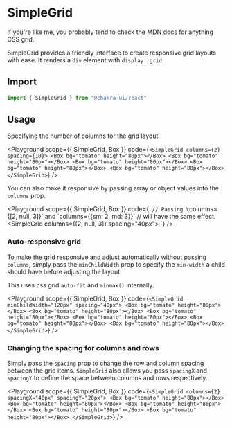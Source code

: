 

#  SimpleGrid

If you're like me, you probably tend to check the
[MDN docs](https://developer.mozilla.org/en-US/docs/Web/CSS/CSS_Grid_Layout) for
anything CSS grid.





SimpleGrid provides a friendly interface to create responsive grid layouts with
ease. It renders a `div` element with `display: grid`.

## Import

```js
import { SimpleGrid } from "@chakra-ui/react"
```

## Usage

Specifying the number of columns for the grid layout.

<Playground
scope={{ SimpleGrid, Box }}
code={`
<SimpleGrid columns={2} spacing={10}>
  <Box bg="tomato" height="80px"></Box>
  <Box bg="tomato" height="80px"></Box>
  <Box bg="tomato" height="80px"></Box>
  <Box bg="tomato" height="80px"></Box>
  <Box bg="tomato" height="80px"></Box>
</SimpleGrid>
`}
/>

You can also make it responsive by passing array or object values into the
`columns` prop.

<Playground
scope={{ SimpleGrid, Box }}
code={`
// Passing \`columns={[2, null, 3]}\` and \`columns={{sm: 2, md: 3}}\`
// will have the same effect.
<SimpleGrid columns={[2, null, 3]} spacing="40px">
  <Box bg="tomato" height="80px"></Box>
  <Box bg="tomato" height="80px"></Box>
  <Box bg="tomato" height="80px"></Box>
  <Box bg="tomato" height="80px"></Box>
  <Box bg="tomato" height="80px"></Box>
</SimpleGrid>
`}
/>

### Auto-responsive grid

To make the grid responsive and adjust automatically without passing `columns`,
simply pass the `minChildWidth` prop to specify the `min-width` a child should
have before adjusting the layout.

This uses css grid `auto-fit` and `minmax()` internally.

<Playground
scope={{ SimpleGrid, Box }}
code={`
<SimpleGrid minChildWidth="120px" spacing="40px">
  <Box bg="tomato" height="80px"></Box>
  <Box bg="tomato" height="80px"></Box>
  <Box bg="tomato" height="80px"></Box>
  <Box bg="tomato" height="80px"></Box>
  <Box bg="tomato" height="80px"></Box>
  <Box bg="tomato" height="80px"></Box>
</SimpleGrid>
`}
/>

### Changing the spacing for columns and rows

Simply pass the `spacing` prop to change the row and column spacing between the
grid items. `SimpleGrid` also allows you pass `spacingX` and `spacingY` to
define the space between columns and rows respectively.

<Playground
scope={{ SimpleGrid, Box }}
code={`
<SimpleGrid columns={2} spacingX="40px" spacingY="20px">
  <Box bg="tomato" height="80px"></Box>
  <Box bg="tomato" height="80px"></Box>
  <Box bg="tomato" height="80px"></Box>
  <Box bg="tomato" height="80px"></Box>
  <Box bg="tomato" height="80px"></Box>
</SimpleGrid>
`}
/>